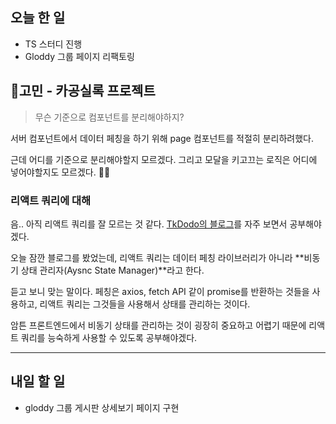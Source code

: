 ## 오늘 한 일

- TS 스터디 진행
- Gloddy 그룹 페이지 리팩토링

## 🤔고민 - 카공실록 프로젝트

> 무슨 기준으로 컴포넌트를 분리해야하지?

서버 컴포넌트에서 데이터 페칭을 하기 위해 page 컴포넌트를 적절히 분리하려했다.

근데 어디를 기준으로 분리해야할지 모르겠다. 그리고 모달을 키고끄는 로직은 어디에 넣어야할지도 모르겠다. 🥲🥲

### 리액트 쿼리에 대해

음.. 아직 리액트 쿼리를 잘 모르는 것 같다. [TkDodo의 블로그](https://tkdodo.eu/blog)를 자주 보면서 공부해야겠다.

오늘 잠깐 블로그를 봤었는데, 리액트 쿼리는 데이터 페칭 라이브러리가 아니라 **비동기 상태 관리자(Aysnc State Manager)**라고 한다.

듣고 보니 맞는 말이다. 페칭은 axios, fetch API 같이 promise를 반환하는 것들을 사용하고, 리액트 쿼리는 그것들을 사용해서 상태를 관리하는 것이다.

암튼 프론트엔드에서 비동기 상태를 관리하는 것이 굉장히 중요하고 어렵기 때문에 리액트 쿼리를 능숙하게 사용할 수 있도록 공부해야겠다.

---

## 내일 할 일

- gloddy 그룹 게시판 상세보기 페이지 구현
